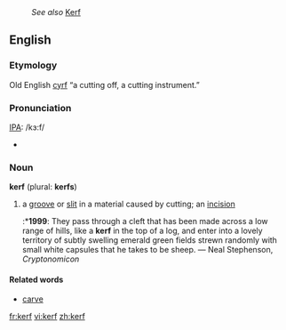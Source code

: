 :''See also'' [[Kerf]]
==English==
=== Etymology ===
Old English [[cyrf]] “a cutting off, a cutting instrument.”

===Pronunciation===
[[IPA]]: /kɜ:f/
*{{audio|en-us-kerf.ogg|Audio (US)}}

===Noun===
'''kerf''' (plural: '''kerfs''')
# a [[groove]] or [[slit]] in a material caused by cutting; an [[incision]]
#:*'''1999''': They pass through a cleft that has been made across a low range of hills, like a '''kerf''' in the top of a log, and enter into a lovely territory of subtly swelling emerald green fields strewn randomly with small white capsules that he takes to be sheep. — Neal Stephenson, ''Cryptonomicon''

==== Related words ====
* [[carve]]

[[fr:kerf]]
[[vi:kerf]]
[[zh:kerf]]